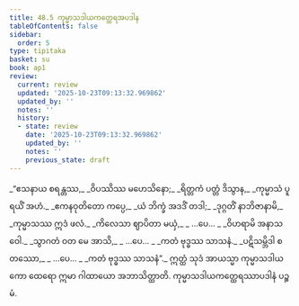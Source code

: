 ```yaml
---
title: 48.5 ကုမ္မာသဒါယကတ္ထေရအပဒါန
tableOfContents: false
sidebar:
  order: 5
type: tipitaka
basket: su
book: ap1
review:
  current: review
  updated: '2025-10-23T09:13:32.969862'
  updated_by: ''
  notes: ''
  history:
  - state: review
    date: '2025-10-23T09:13:32.969862'
    updated_by: ''
    notes: ''
    previous_state: draft
---
```



<ReviewStatus review={frontmatter.review} showDetails={true} />

<HypothesisAnnotation frontmatter={frontmatter} />

<DynamicBreadcrumb />

<Division number="51" book="ap1" e="ch" v="20" p="433">

<Paragraph number="6124" type="verses" book="ap1">
_“ဧသနာယ စရန္တဿ,_  
_ဝိပဿိဿ မဟေသိနော;_  
_ရိတ္တကံ ပတ္တံ ဒိသွာန,_  
_ကုမ္မာသံ ပူရယိံ အဟံ._  

</Paragraph>

</Division>
<Division number="52" book="ap1" e="ch" v="20" p="433">

<Paragraph number="6125" type="verses" book="ap1">
_ဧကနဝုတိတော ကပ္ပေ,_  
_ယံ ဘိက္ခံ အဒဒိံ တဒါ;_  
_ဒုဂ္ဂတိံ နာဘိဇာနာမိ,_  
_ကုမ္မာသဿ ဣဒံ ဖလံ._  

</Paragraph>

</Division>
<Division number="53" book="ap1" e="ch" v="20" p="433">

<Paragraph number="6126" type="verses" book="ap1">
_ကိလေသာ ဈာပိတာ မယှံ,_  
_ …ပေ… _  
_ဝိဟရာမိ အနာသဝေါ._  

</Paragraph>

</Division>
<Division number="54" book="ap1" e="ch" v="20" p="433">

<Paragraph number="6127" type="verses" book="ap1">
_သွာဂတံ ဝတ မေ အာသိ,_  
_ …ပေ… _  
_ကတံ ဗုဒ္ဓဿ သာသနံ._  

</Paragraph>

</Division>
<Division number="55" book="ap1" e="ch" v="20" p="433">

<Paragraph number="6128" type="verses" book="ap1">
_ပဋိသမ္ဘိဒါ စတဿော,_  
_ …ပေ… _  
_ကတံ ဗုဒ္ဓဿ သာသနံ”._  

</Paragraph>

<Paragraph number="6129" book="ap1">
ဣတ္ထံ သုဒံ အာယသ္မာ ကုမ္မာသဒါယကော ထေရော ဣမာ ဂါထာယော အဘာသိတ္ထာတိ.

</Paragraph>
</Division>

<Paragraph number="6130" type="center" book="ap1">
ကုမ္မာသဒါယကတ္ထေရဿာပဒါနံ ပဉ္စမံ.
</Paragraph>